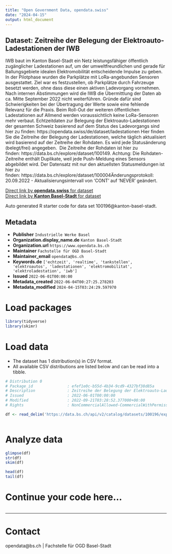 ```yaml
---
title: "Open Government Data, opendata.swiss"
date: "2024-04-15"
output: html_document
---
```


## Dataset: Zeitreihe der Belegung der Elektroauto-Ladestationen der IWB

IWB baut im Kanton Basel-Stadt ein Netz leistungsfähiger öffentlich zugänglicher Ladestationen auf, um der umweltfreundlichen und gerade für Ballungsgebiete idealen Elektromobilität entscheidende Impulse zu geben. 
In der Pilotphase wurden die Parkplätze mit LoRa-angebunden Sensoren ausgestattet. Ziel war es festzustellen, ob Parkplätze durch Fahrzeuge besetzt werden, ohne dass diese einen aktiven Ladevorgang vornehmen. Nach internen Abstimmungen wird die IWB die Übermittlung der Daten ab ca. Mitte September 2022 nicht weiterführen. Gründe dafür sind Schwierigkeiten bei der Übertragung der Werte sowie eine fehlende Relevanz für die Praxis. Beim Roll-Out der weiteren öffentlichen Ladestationen auf Allmend werden voraussichtlich keine LoRa-Sensoren mehr verbaut.
Echtzeitdaten zur Belegung der Elektroauto-Ladestationen der gesamten Schweiz basierend auf dem Status des Ladevorgangs sind hier zu finden: https://opendata.swiss/de/dataset/ladestationen
Hier finden Sie die Zeitreihe der Belegung der Ladestationen, welche täglich aktualisiert wird basierend auf der Zeitreihe der Rohdaten. Es wird jede Statusänderung (belegt/frei) angegeben. 
Die Zeitreihe der Rohdaten ist hier zu finden: https://data.bs.ch/explore/dataset/100149. Achtung: Die Rohdaten-Zeitreihe enthält Duplikate, weil jede Push-Meldung eines Sensors abgebildet wird. Der Datensatz mit nur den aktuellsten Statusmeldungen ist hier zu finden: https://data.bs.ch/explore/dataset/100004Änderungsprotokoll: 20.09.2022 - Aktualisierungsintervall von 'CONT' auf 'NEVER' geändert.

[Direct link by **opendata.swiss** for dataset](https://opendata.swiss/de/dataset/zeitreihe-der-belegung-der-elektroauto-ladestationen-der-iwb)<br>
[Direct link by **Kanton Basel-Stadt** for dataset](https://data.bs.ch/explore/dataset/100196/)

Auto generated R starter code for data set 100196@kanton-basel-stadt.

## Metadata

- **Publisher** `Industrielle Werke Basel`
- **Organization.display_name.de** `Kanton Basel-Stadt`
- **Organization.url** `https://www.opendata.bs.ch`
- **Maintainer** `Fachstelle für OGD Basel-Stadt`
- **Maintainer_email** `opendata@bs.ch`
- **Keywords.de** `['echtzeit', 'realtime', 'tankstellen', 'elektroautos', 'ladestationen', 'elektromobilitat', 'elektroladestation', 'iwb']`
- **Issued** `2022-06-01T00:00:00`
- **Metadata_created** `2022-06-04T00:27:25.278203`
- **Metadata_modified** `2024-04-15T03:24:29.597970`


# Load packages

```r

library(tidyverse)
library(skimr)

```

# Load data

-   The dataset has 1 distribution(s) in CSV format.
-   All available CSV distributions are listed below and can be read into a tibble.

```r

# Distribution 0
# Package_id               : efef1e0c-b55d-4b34-9cd9-4327bf38d85a
# Description              : Zeitreihe der Belegung der Elektroauto-Ladestationen der IWB (csv)
# Issued                   : 2022-06-01T00:00:00
# Modified                 : 2022-09-21T03:28:52.377000+00:00
# Rights                   : NonCommercialAllowed-CommercialWithPermission-ReferenceRequired

df <- read_delim('https://data.bs.ch/api/v2/catalog/datasets/100196/exports/csv')



```

# Analyze data

```r

glimpse(df)
str(df)
skim(df)

head(df)
tail(df)

```

# Continue your code here...

```r

```

------------------------------------------------------------------------

# Contact

opendata@bs.ch | Fachstelle für OGD Basel-Stadt
